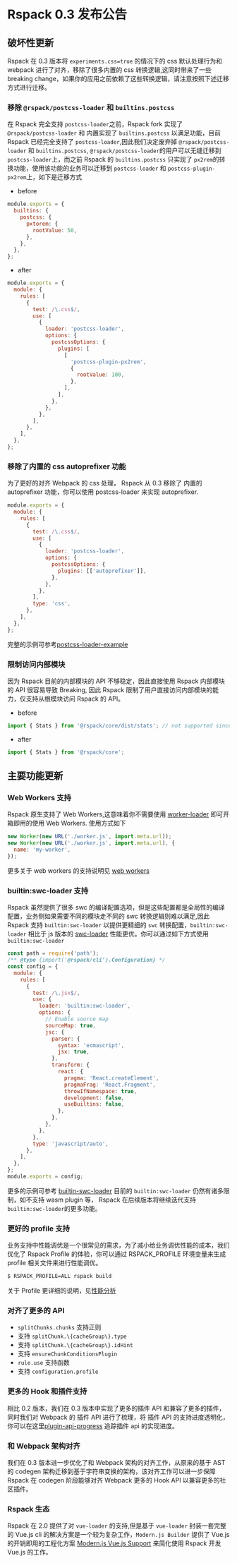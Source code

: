 # Rspack 0.3 发布公告

## 破坏性更新

Rspack 在 0.3 版本将 `experiments.css=true` 的情况下的 css 默认处理行为和 webpack 进行了对齐，移除了很多内置的 css 转换逻辑,这同时带来了一些 breaking change，如果你的应用之前依赖了这些转换逻辑，请注意按照下述迁移方式进行迁移。

### 移除 `@rspack/postcss-loader` 和 `builtins.postcss`

在 Rspack 完全支持 `postcss-loader`之前，Rspack fork 实现了 `@rspack/postcss-loader` 和 内置实现了 `builtins.postcss` 以满足功能，目前 Rspack 已经完全支持了 `postcss-loader`,因此我们决定废弃掉 `@rspack/postcss-loader` 和 `builtins.postcss`, `@rspack/postcss-loader`的用户可以无缝迁移到 `postcss-loader`上，而之前 Rspack 的 `builtins.postcss` 只实现了 `px2rem`的转换功能，使用该功能的业务可以迁移到 `postcss-loader` 和 `postcss-plugin-px2rem`上，如下是迁移方式

- before

```js
module.exports = {
  builtins: {
    postcss: {
      pxtorem: {
        rootValue: 50,
      },
    },
  },
};
```

- after

```js
module.exports = {
  module: {
    rules: [
      {
        test: /\.css$/,
        use: [
          {
            loader: 'postcss-loader',
            options: {
              postcssOptions: {
                plugins: [
                  [
                    'postcss-plugin-px2rem',
                    {
                      rootValue: 100,
                    },
                  ],
                ],
              },
            },
          },
        ],
      },
    ],
  },
};
```

### 移除了内置的 css autoprefixer 功能

为了更好的对齐 Webpack 的 css 处理， Rspack 从 0.3 移除了 内置的 autoprefixer 功能，你可以使用 postcss-loader 来实现 autoprefixer.

```js
module.exports = {
  module: {
    rules: [
      {
        test: /\.css$/,
        use: [
          {
            loader: 'postcss-loader',
            options: {
              postcssOptions: {
                plugins: [['autoprefixer']],
              },
            },
          },
        ],
        type: 'css',
      },
    ],
  },
};
```

完整的示例可参考[postcss-loader-example](https://github.com/web-infra-dev/rspack/tree/main/examples/postcss-loader)

### 限制访问内部模块

因为 Rspack 目前的内部模块的 API 不够稳定，因此直接使用 Rspack 内部模块的 API 很容易导致 Breaking, 因此 Rspack 限制了用户直接访问内部模块的能力，仅支持从根模块访问 Rspack 的 API。

- before

```js
import { Stats } from '@rspack/core/dist/stats'; // not supported since 0.3
```

- after

```js
import { Stats } from '@rspack/core';
```

## 主要功能更新

### Web Workers 支持

Rspack 原生支持了 Web Workers,这意味着你不需要使用 [worker-loader](https://github.com/webpack-contrib/worker-loader) 即可开箱即用的使用 Web Workers. 使用方式如下

```js
new Worker(new URL('./worker.js', import.meta.url));
new Worker(new URL('./worker.js', import.meta.url), {
  name: 'my-worker',
});
```

更多关于 web workers 的支持说明见 [web workers](guide/web-workers)

### builtin:swc-loader 支持

Rspack 虽然提供了很多 swc 的编译配置选项，但是这些配置都是全局性的编译配置，业务侧如果需要不同的模块走不同的 swc 转换逻辑则难以满足,因此 Rspack 支持 `builtin:swc-loader` 以提供更精细的 `swc` 转换配置，`builtin:swc-loader` 相比于 js 版本的 [swc-loader](https://github.com/swc-project/swc-loader) 性能更优。你可以通过如下方式使用 `builtin:swc-loader`

```js
const path = require('path');
/** @type {import('@rspack/cli').Configuration} */
const config = {
  module: {
    rules: [
      {
        test: /\.jsx$/,
        use: {
          loader: 'builtin:swc-loader',
          options: {
            // Enable source map
            sourceMap: true,
            jsc: {
              parser: {
                syntax: 'ecmascript',
                jsx: true,
              },
              transform: {
                react: {
                  pragma: 'React.createElement',
                  pragmaFrag: 'React.Fragment',
                  throwIfNamespace: true,
                  development: false,
                  useBuiltins: false,
                },
              },
            },
          },
        },
        type: 'javascript/auto',
      },
    ],
  },
};
module.exports = config;
```

更多的示例可参考 [builtin-swc-loader](https://github.com/web-infra-dev/rspack/tree/main/examples/builtin-swc-loader)
目前的 `builtin:swc-loader` 仍然有诸多限制，如不支持 wasm plugin 等， Rspack 在后续版本将继续迭代支持 `builtin:swc-loader`的更多功能。

### 更好的 profile 支持

业务支持中性能调优是一个很常见的需求，为了减小给业务调优性能的成本，我们优化了 Rspack Profile 的体验，你可以通过 RSPACK_PROFILE 环境变量来生成 profile 相关文件来进行性能调优。

```sh
$ RSPACK_PROFILE=ALL rspack build
```

关于 Profile 更详细的说明，见[性能分析](/guide/profile)

### 对齐了更多的 API

- `splitChunks.chunks` 支持正则
- 支持 `splitChunk.\{cacheGroup\}.type`
- 支持 `splitChunk.\{cacheGroup\}.idHint`
- 支持 `ensureChunkConditionsPlugin`
- `rule.use` 支持函数
- 支持 `configuration.profile`

### 更多的 Hook 和插件支持

相比 0.2 版本，我们在 0.3 版本中实现了更多的插件 API 和兼容了更多的插件，同时我们对 Webpack 的 插件 API 进行了梳理，将 插件 API 的支持进度透明化，你可以在这里[plugin-api-progress](https://github.com/orgs/web-infra-dev/projects/9/views/1) 追踪插件 api 的实现进度。

### 和 Webpack 架构对齐

我们在 0.3 版本进一步优化了和 Webpack 架构的对齐工作，从原来的基于 AST 的 codegen 架构迁移到基于字符串变换的架构，该对齐工作可以进一步保障 Rspack 在 codegen 阶段能够对齐 Webpack 更多的 Hook API 以兼容更多的社区插件。

### Rspack 生态

Rspack 在 2.0 提供了对 `vue-loader` 的支持,但是基于 `vue-loader` 封装一套完整的 Vue.js cli 的解决方案是一个较为复杂工作，`Modern.js Builder` 提供了 Vue.js 的开销即用的工程化方案 [Modern.js Vue.js Support](https://modernjs.dev/builder/guide/framework/vue3.html) 来简化使用 Rspack 开发 Vue.js 的工作。
